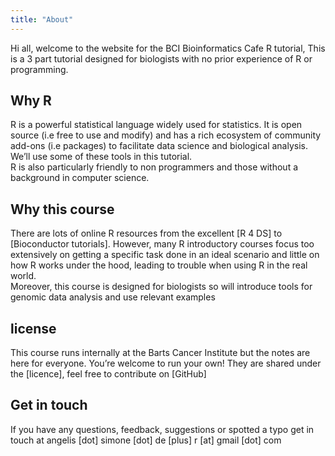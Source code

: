 ```yaml
---
title: "About"
---
```


Hi all, welcome to the website for the BCI Bioinformatics Cafe R tutorial,
This is a 3 part tutorial designed for biologists with no prior experience of R or programming.

## Why R 

R is a powerful statistical language widely used for statistics. It is open source (i.e free to use and modify) and has a rich ecosystem of community add-ons (i.e packages) to facilitate data science and biological analysis. We'll use some of these tools in this tutorial.  
R is also particularly friendly to non programmers and those without a background in computer science.

## Why this course

There are lots of online R resources from the excellent [R 4 DS] to [Bioconductor tutorials]. However, many R introductory courses focus too extensively on getting a specific task done in an ideal scenario and little on how R works under the hood, leading to trouble when using R in the real world.  
Moreover, this course is designed for biologists so will introduce tools for genomic data analysis and use relevant examples 

## license

This course runs internally at the Barts Cancer Institute but the notes are here for everyone. You're welcome to run your own!
They are shared under the [licence], feel free to contribute on [GitHub]

## Get in touch

If you have any questions, feedback, suggestions or spotted a typo get in touch at angelis [dot] simone [dot] de [plus] r [at] gmail [dot] com 